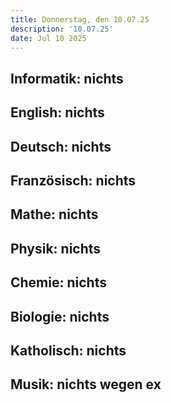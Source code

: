 ```yaml
---
title: Donnerstag, den 10.07.25
description: '10.07.25'
date: Jul 10 2025
---
```


## Informatik: nichts

## English: nichts

## Deutsch: nichts

## Französisch: nichts

## Mathe: nichts

## Physik: nichts

## Chemie: nichts

## Biologie: nichts

## Katholisch: nichts

## Musik: nichts wegen ex
